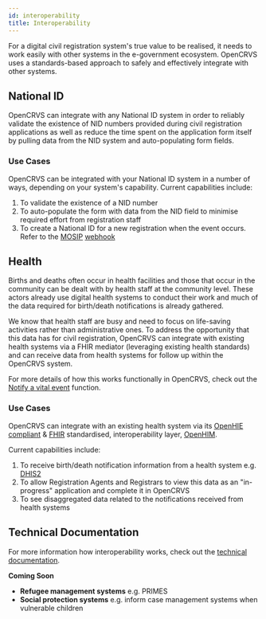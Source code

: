 ```yaml
---
id: interoperability
title: Interoperability
---
```



For a digital civil registration system's true value to be realised, it needs to work easily with other systems in the e-government ecosystem. OpenCRVS uses a standards-based approach to safely and effectively integrate with other systems.

## National ID

OpenCRVS can integrate with any National ID system in order to reliably validate the existence of NID numbers provided during civil registration applications as well as reduce the time spent on the application form itself by pulling data from the NID system and auto-populating form fields.

### Use Cases

OpenCRVS can be integrated with your National ID system in a number of ways, depending on your system's capability. Current capabilities include:

1. To validate the existence of a NID number
2. To auto-populate the form with data from the NID field to minimise required effort from registration staff
3. To create a National ID for a new registration when the event occurs. Refer to the [MOSIP](https://www.mosip.io/) [webhook](../technology/webhooks)

## Health

Births and deaths often occur in health facilities and those that occur in the community can be dealt with by health staff at the community level. These actors already use digital health systems to conduct their work and much of the data required for birth/death notifications is already gathered.

We know that health staff are busy and need to focus on life-saving activities rather than administrative ones. To address the opportunity that this data has for civil registration, OpenCRVS can integrate with existing health systems via a FHIR mediator (leveraging existing health standards) and can receive data from health systems for follow up within the OpenCRVS system.

For more details of how this works functionally in OpenCRVS, check out the [Notify a vital event](../core_functions/notifyAVitalEvent) function.

### Use Cases

OpenCRVS can integrate with an existing health system via its [OpenHIE](https://ohie.org/) [compliant](https://wiki.ohie.org/pages/viewpage.action?pageId=8454157) & [FHIR](https://hl7.org/FHIR/) standardised, interoperability layer, [OpenHIM](http://openhim.org/).

Current capabilities include:

1. To receive birth/death notification information from a health system e.g. [DHIS2](https://www.dhis2.org/)
2. To allow Registration Agents and Registrars to view this data as an "in-progress" application and complete it in OpenCRVS
3. To see disaggregated data related to the notifications received from health systems

## Technical Documentation

For more information how interoperability works, check out the [technical documentation](../technology/technologyIntroduction).

**Coming Soon**

- **Refugee management systems** e.g. PRIMES
- **Social protection systems** e.g. inform case management systems when vulnerable children
